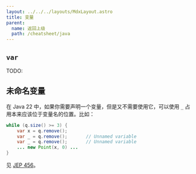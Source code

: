 ```yaml
---
layout: ../../../layouts/MdxLayout.astro
title: 变量
parent:
  name: 返回上级
  path: /cheatsheet/java
---
```


## `var`

TODO: 

## 未命名变量

在 Java 22 中，如果你需要声明一个变量，但是又不需要使用它，可以使用 `_` 占用本来应该位于变量名的位置。比如：

```java
while (q.size() >= 3) {
    var x = q.remove();
    var _ = q.remove();       // Unnamed variable
    var _ = q.remove();       // Unnamed variable
    ... new Point(x, 0) ...
}
```

见 [JEP 456](https://openjdk.org/jeps/456)。

